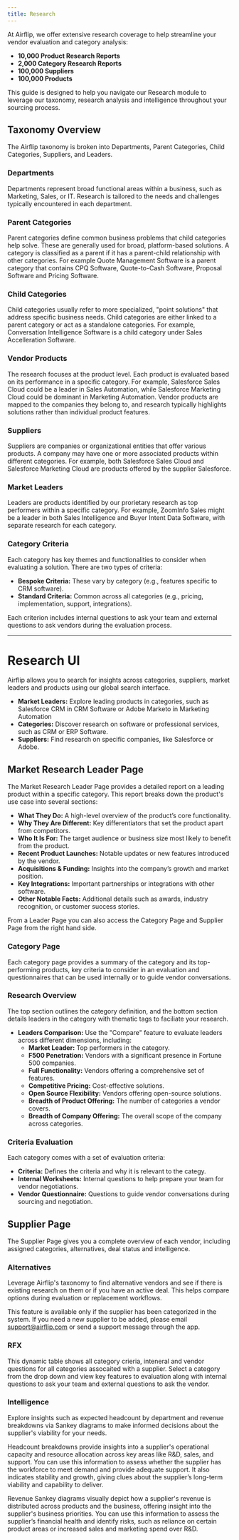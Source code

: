 ```yaml
---
title: Research
---
```


At Airflip, we offer extensive research coverage to help streamline your vendor evaluation and category analysis:

- **10,000 Product Research Reports**
- **2,000 Category Research Reports**
- **100,000 Suppliers**
- **100,000 Products**

This guide is designed to help you navigate our Research module to leverage our taxonomy, research analysis and intelligence throughout your sourcing process.

## Taxonomy Overview

The Airflip taxonomy is broken into Departments, Parent Categories, Child Categories, Suppliers, and Leaders.

### Departments

Departments represent broad functional areas within a business, such as Marketing, Sales, or IT. Research is tailored to the needs and challenges typically encountered in each department.

### Parent Categories

Parent categories define common business problems that child categories help solve. These are generally used for broad, platform-based solutions. A category is classified as a parent if it has a parent-child relationship with other categories. For example Quote Management Software is a parent category that contains CPQ Software, Quote-to-Cash Software, Proposal Software and Pricing Software.

### Child Categories

Child categories usually refer to more specialized, "point solutions" that address specific business needs. Child categories are either linked to a parent category or act as a standalone categories. For example, Conversation Intelligence Software is a child category under Sales Accelleration Software.

### Vendor Products

The research focuses at the product level. Each product is evaluated based on its performance in a specific category. For example, Salesforce Sales Cloud could be a leader in Sales Automation, while Salesforce Marketing Cloud could be dominant in Marketing Automation. Vendor products are mapped to the companies they belong to, and research typically highlights solutions rather than individual product features.

### Suppliers

Suppliers are companies or organizational entities that offer various products. A company may have one or more associated products within different categories. For example, both Salesforce Sales Cloud and Salesforce Marketing Cloud are products offered by the supplier Salesforce.

### Market Leaders

Leaders are products identified by our prorietary research as top performers within a specific category. For example, ZoomInfo Sales might be a leader in both Sales Intelligence and Buyer Intent Data Software, with separate research for each category.

### Category Criteria

Each category has key themes and functionalities to consider when evaluating a solution. There are two types of criteria:

- **Bespoke Criteria:** These vary by category (e.g., features specific to CRM software).
- **Standard Criteria:** Common across all categories (e.g., pricing, implementation, support, integrations).

Each criterion includes internal questions to ask your team and external questions to ask vendors during the evaluation process.

---

# Research UI

Airflip allows you to search for insights across categories, suppliers, market leaders and products using our global search interface.

- **Market Leaders:** Explore leading products in categories, such as Salesforce CRM in CRM Software or Adobe Marketo in Marketing Automation
- **Categories:** Discover research on software or professional services, such as CRM or ERP Software.
- **Suppliers:** Find research on specific companies, like Salesforce or Adobe.

## Market Research Leader Page

The Market Research Leader Page provides a detailed report on a leading product within a specific category. This report breaks down the product's use case into several sections:

- **What They Do:** A high-level overview of the product’s core functionality.
- **Why They Are Different:** Key differentiators that set the product apart from competitors.
- **Who It Is For:** The target audience or business size most likely to benefit from the product.
- **Recent Product Launches:** Notable updates or new features introduced by the vendor.
- **Acquisitions & Funding:** Insights into the company’s growth and market position.
- **Key Integrations:** Important partnerships or integrations with other software.
- **Other Notable Facts:** Additional details such as awards, industry recognition, or customer success stories.

From a Leader Page you can also access the Category Page and Supplier Page from the right hand side.

### Category Page

Each category page provides a summary of the category and its top-performing products, key criteria to consider in an evaluation and questionnaires that can be used internally or to guide vendor conversations.

### Research Overview

The top section outlines the category definition, and the bottom section details leaders in the category with thematic tags to faciliate your research.

- **Leaders Comparison:** Use the "Compare" feature to evaluate leaders across different dimensions, including:
    - **Market Leader:** Top performers in the category.
    - **F500 Penetration:** Vendors with a significant presence in Fortune 500 companies.
    - **Full Functionality:** Vendors offering a comprehensive set of features.
    - **Competitive Pricing:** Cost-effective solutions.
    - **Open Source Flexibility:** Vendors offering open-source solutions.
    - **Breadth of Product Offering:** The number of categories a vendor covers.
    - **Breadth of Company Offering:** The overall scope of the company across categories.

### Criteria Evaluation

Each category comes with a set of evaluation criteria:

- **Criteria:** Defines the criteria and why it is relevant to the categy.
- **Internal Worksheets:** Internal questions to help prepare your team for vendor negotiations.
- **Vendor Questionnaire:** Questions to guide vendor conversations during sourcing and negotiation.

## Supplier Page

The Supplier Page gives you a complete overview of each vendor, including assigned categories, alternatives, deal status and intelligence.

### Alternatives

Leverage Airflip's taxonomy to find alternative vendors and see if there is existing research on them or if you have an active deal. This helps compare options during evaluation or replacement workflows.

This feature is available only if the supplier has been categorized in the system. If you need a new supplier to be added, please email support@airflip.com or send a support message through the app.

### RFX

This dynamic table shows all category crieria, inteneral and vendor questions for all categories assocaited with a supplier. Select a category from the drop down and view key features to evaluation along with internal questions to ask your team and external questions to ask the vendor.

### Intelligence

Explore insights such as expected headcount by department and revenue breakdowns via Sankey diagrams to make informed decisions about the supplier's viability for your needs.

Headcount breakdowns provide insights into a supplier's operational capacity and resource allocation across key areas like R&D, sales, and support. You can use this information to assess whether the supplier has the workforce to meet demand and provide adequate support. It also indicates stability and growth, giving clues about the supplier’s long-term viability and capability to deliver.

Revenue Sankey diagrams visually depict how a supplier's revenue is distributed across products and the business, offering insight into the supplier's business priorities. You can use this information to assess the supplier’s financial health and identify risks, such as reliance on certain product areas or increased sales and marketing spend over R&D.






